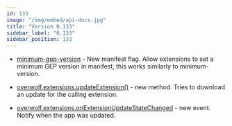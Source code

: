```yaml
---
id: 133
image: "/img/embed/api-docs.jpg"
title: "Version 0.133"
sidebar_label: "0.133"
sidebar_position: 133
---
```


* [minimum-gep-version](/api/manifest#meta-minimum-gep) - New manifest flag. Allow extensions to set a minimum GEP version in manifest, this works similarly to minimum-version.

* [overwolf.extensions.updateExtension()](/api/extensions#updateextensioncallback) - new method. Tries to download an update for the calling extension.

* [overwolf.extensions.onExtensionUpdateStateChanged](/api/extensions#onextensionupdatestatechanged) - new event. Notify when the app was updated.


